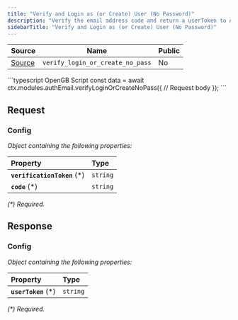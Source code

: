 ```yaml
---
title: "Verify and Login as (or Create) User (No Password)"
description: "Verify the email address code and return a userToken to AN account (creates a new account if one doesn't exist). Does not require a password."
sidebarTitle: "Verify and Login as (or Create) User (No Password)"
---
```


| Source                                                                                                      | Name       | Public     |
| ----------------------------------------------------------------------------------------------------------- | ---------- | ---------- |
| [Source](https://github.com/rivet-gg/opengb-modules/tree/main/modules/auth_email/scripts/verify_login_or_create_no_pass.ts) | `verify_login_or_create_no_pass` | No |

<RequestExample>
```typescript OpenGB Script
const data = await ctx.modules.authEmail.verifyLoginOrCreateNoPass({
  // Request body
});
```

</RequestExample>

## Request



### Config

_Object containing the following properties:_

| Property                     | Type     |
| :--------------------------- | :------- |
| **`verificationToken`** (\*) | `string` |
| **`code`** (\*)              | `string` |

_(\*) Required._


## Response



### Config

_Object containing the following properties:_

| Property             | Type     |
| :------------------- | :------- |
| **`userToken`** (\*) | `string` |

_(\*) Required._

